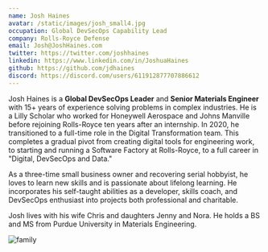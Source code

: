 ```yaml
---
name: Josh Haines
avatar: /static/images/josh_small4.jpg
occupation: Global DevSecOps Capability Lead
company: Rolls-Royce Defense
email: Josh@JoshHaines.com
twitter: https://twitter.com/joshhaines
linkedin: https://www.linkedin.com/in/JoshuaHaines
github: https://github.com/jdhaines
discord: https://discord.com/users/611912877707886612
---
```


Josh Haines is a **Global DevSecOps Leader** and **Senior Materials Engineer** with 15+ years of experience solving problems in complex industries. He is a Lilly Scholar who worked for Honeywell Aerospace and Johns Manville before rejoining Rolls-Royce ten years after an internship. In 2020, he transitioned to a full-time role in the Digital Transformation team. This completes a gradual pivot from creating digital tools for engineering work, to starting and running a Software Factory at Rolls-Royce, to a full career in "Digital, DevSecOps and Data."

As a three-time small business owner and recovering serial hobbyist, he loves to learn new skills and is passionate about lifelong learning. He incorporates his self-taught abilities as a developer, skills coach, and DevSecOps enthusiast into projects both professional and charitable.

Josh lives with his wife Chris and daughters Jenny and Nora. He holds a BS and MS from Purdue University in Materials Engineering.

<img alt="family" src="/static/images/family2.jpg" class="mx-auto w-2/3" />
